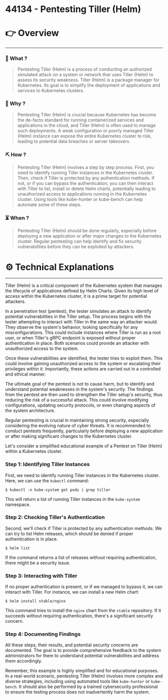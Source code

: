 # 44134 - Pentesting Tiller (Helm)


# 👉 Overview

---

### 👀 What ?

> Pentesting Tiller (Helm) is a process of conducting an authorized simulated attack on a system or network that uses Tiller (Helm) to assess its security weakness. Tiller (Helm) is a package manager for Kubernetes. Its goal is to simplify the deployment of applications and services to Kubernetes clusters.
> 

### 🧐 Why ?

> Pentesting Tiller (Helm) is crucial because Kubernetes has become the de-facto standard for running containerized services and applications in the cloud, and Tiller (Helm) is often used to manage such deployments. A weak configuration or poorly managed Tiller (Helm) instance can expose the entire Kubernetes cluster to risk, leading to potential data breaches or server takeovers.
> 

### ⛏️ How ?

> Pentesting Tiller (Helm) involves a step by step process. First, you need to identify running Tiller instances in the Kubernetes cluster. Then, check if Tiller is protected by any authentication methods. If not, or if you can bypass the authentication, you can then interact with Tiller to list, install or delete Helm charts, potentially leading to unauthorized access to applications running in the Kubernetes cluster. Using tools like kube-hunter or kube-bench can help automate some of these steps.
> 

### ⏳ When ?

> Pentesting Tiller (Helm) should be done regularly, especially before deploying a new application or after major changes to the Kubernetes cluster. Regular pentesting can help identify and fix security vulnerabilities before they can be exploited by attackers.
> 

# ⚙️ Technical Explanations

---

Tiller (Helm) is a critical component of the Kubernetes system that manages the lifecycle of applications defined by Helm Charts. Given its high level of access within the Kubernetes cluster, it is a prime target for potential attackers.

In a penetration test (pentest), the tester simulates an attack to identify potential vulnerabilities in the Tiller setup. The process begins with the tester attempting to interact with Tiller in the same way an attacker would. They observe the system's behavior, looking specifically for any misconfigurations. This could include instances where Tiller is run as a root user, or when Tiller's gRPC endpoint is exposed without proper authentication in place. Both scenarios could provide an attacker with unauthorized access to the system.

Once these vulnerabilities are identified, the tester tries to exploit them. This could involve gaining unauthorized access to the system or escalating their privileges within it. Importantly, these actions are carried out in a controlled and ethical manner.

The ultimate goal of the pentest is not to cause harm, but to identify and understand potential weaknesses in the system's security. The findings from the pentest are then used to strengthen the Tiller setup's security, thus reducing the risk of a successful attack. This could involve modifying configurations, updating security protocols, or even changing aspects of the system architecture.

Regular pentesting is crucial in maintaining strong security, especially considering the evolving nature of cyber threats. It is recommended to conduct pentests frequently, particularly before deploying a new application or after making significant changes to the Kubernetes cluster.

Let's consider a simplified educational example of a Pentest on Tiller (Helm) within a Kubernetes cluster.

### Step 1: Identifying Tiller Instances

First, we need to identify running Tiller instances in the Kubernetes cluster. Here, we can use the `kubectl` command:

```
$ kubectl -n kube-system get pods | grep tiller

```

This will return a list of running Tiller instances in the `kube-system` namespace.

### Step 2: Checking Tiller's Authentication

Second, we'll check if Tiller is protected by any authentication methods. We can try to list Helm releases, which should be denied if proper authentication is in place.

```
$ helm list

```

If the command returns a list of releases without requiring authentication, there might be a security issue.

### Step 3: Interacting with Tiller

If no proper authentication is present, or if we managed to bypass it, we can interact with Tiller. For instance, we can install a new Helm chart:

```
$ helm install stable/nginx

```

This command tries to install the `nginx` chart from the `stable` repository. If it succeeds without requiring authentication, there's a significant security concern.

### Step 4: Documenting Findings

All these steps, their results, and potential security concerns are documented. The goal is to provide comprehensive feedback to the system administrators for them to understand potential vulnerabilities and address them accordingly.

Remember, this example is highly simplified and for educational purposes. In a real-world scenario, pentesting Tiller (Helm) involves more complex and diverse strategies, including using automated tools like `kube-hunter` or `kube-bench`. It should also be performed by a trained cybersecurity professional to ensure the testing process does not inadvertently harm the system.
